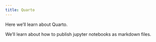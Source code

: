 ```yaml
---
title: Quarto
---
```


Here we'll learn about Quarto. 

We'll learn about how to publish jupyter notebooks as markdown files.